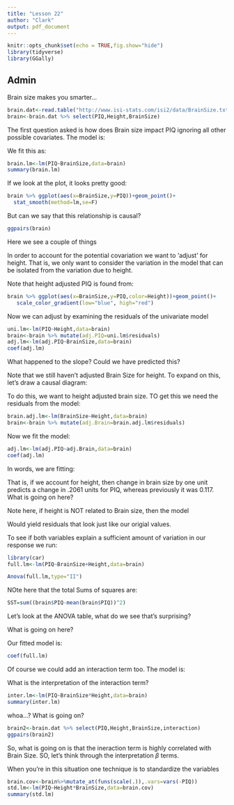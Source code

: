 ```yaml
---
title: "Lesson 22"
author: "Clark"
output: pdf_document
---
```


```r
knitr::opts_chunk$set(echo = TRUE,fig.show="hide")
library(tidyverse)
library(GGally)
```

## Admin


Brain size makes you smarter...

```r
brain.dat<-read.table("http://www.isi-stats.com/isi2/data/BrainSize.txt",header=T)
brain<-brain.dat %>% select(PIQ,Height,BrainSize)

```

The first question asked is how does Brain size impact PIQ ignoring all other possible covariates.  The model is:

\vspace{1.in}

We fit this as:

```r
brain.lm<-lm(PIQ~BrainSize,data=brain)
summary(brain.lm)
```
If we look at the plot, it looks pretty good:

```r
brain %>% ggplot(aes(x=BrainSize,y=PIQ))+geom_point()+
  stat_smooth(method=lm,se=F)
```
But can we say that this relationship is causal?

\vspace{1.in}

```r
ggpairs(brain)
```

Here we see a couple of things

\vspace{1.5in}

In order to account for the potential covariation we want to 'adjust' for height.  That is, we only want to consider the variation in the model that can be isolated from the variation due to height.

Note that height adjusted PIQ is found from:

\vspace{.75in}

```r
brain %>% ggplot(aes(x=BrainSize,y=PIQ,color=Height))+geom_point()+
   scale_color_gradient(low="blue", high="red")
```

Now we can adjust by examining the residuals of the univariate model

```r
uni.lm<-lm(PIQ~Height,data=brain)
brain<-brain %>% mutate(adj.PIQ=uni.lm$residuals)
adj.lm<-lm(adj.PIQ~BrainSize,data=brain)
coef(adj.lm)
```
What happened to the slope?  Could we have predicted this?

\vspace{.5in}

Note that we still haven't adjusted Brain Size for height.  To expand on this, let's draw a causal diagram:

\vspace{1.in}

To do this, we want to height adjusted brain size.  TO get this we need the residuals from the model:

\vspace{1.in}

```r
brain.adj.lm<-lm(BrainSize~Height,data=brain)
brain<-brain %>% mutate(adj.Brain=brain.adj.lm$residuals)

```

Now we fit the model:

\vspace{1.in}

```r
adj.lm<-lm(adj.PIQ~adj.Brain,data=brain)
coef(adj.lm)
```

In words, we are fitting:

\vspace{1.in}

That is, if we account for height, then change in brain size by one unit predicts a change in .2061 units for PIQ, whereas previously it was 0.117.  What is going on here?

\vspace{1.in}

Note here, if height is NOT related to Brain size, then the model

\vspace{1.in}

Would yield residuals that look just like our origial values.

To see if both variables explain a sufficient amount of variation in our response we run:
```r
library(car)
full.lm<-lm(PIQ~BrainSize+Height,data=brain)

Anova(full.lm,type="II")
```

NOte here that the total Sums of squares are:
```r
SST=sum((brain$PIQ-mean(brain$PIQ))^2)
```

Let's look at the ANOVA table, what do we see that's surprising?

\vspace{.5in}

What is going on here?

\vspace{.5in}

Our fitted model is:
```r
coef(full.lm)
```
\vspace{1.in}

Of course we could add an interaction term too.  The model is:

\vspace{1.in}

What is the interpretation of the interaction term?

\vspace{1.in}

```r
inter.lm<-lm(PIQ~BrainSize*Height,data=brain)
summary(inter.lm)
```

whoa...?  What is going on?

\vspace{.3in}

```r
brain2<-brain.dat %>% select(PIQ,Height,BrainSize,interaction)
ggpairs(brain2)

```


So, what is going on is that the ineraction term is highly correlated with Brain Size.  SO, let's think through the interpretation $\beta$ terms.

\vspace{1.in}

When you're in this situation one technique is to standardize the variables

```r
brain.cov<-brain%>%mutate_at(funs(scale(.)),.vars=vars(-PIQ))
std.lm<-lm(PIQ~Height*BrainSize,data=brain.cov)
summary(std.lm)
```